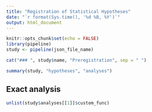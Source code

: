 ```yaml
---
title: "Registration of Statistical Hypotheses"
date: "`r format(Sys.time(), '%d %B, %Y')`"
output: html_document
---
```


```r
knitr::opts_chunk$set(echo = FALSE)
library(pipeline)
study <- pipeline(json_file_name)
```
```r
cat("### ", study$name, "Preregistration", sep = " ")

```

```r
summary(study, "hypotheses", "analyses")
```

## Exact analysis

```r
unlist(study$analyses[[1]]$custom_func)
```

